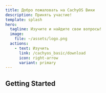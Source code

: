 ```yaml
---
title: Добро пожаловать на CachyOS Вики
description: Принять участие!
template: splash
hero:
  tagline: Изучите и найдите свои вопросы!
  image:
    file: ~/assets/logo.png
  actions:
    - text: Изучить
      link: /cachyos_basic/download
      icon: right-arrow
      variant: primary
---
```



## Getting Started

<CardGrid>
  <LinkCard title="Как CachyOS Улучшает Производительность" href="/cachyos_basic/why_cachyos"
   description="Ознакомьтесь с изменениями, которые мы вносим для улучшения производительности">
  </LinkCard>
  <LinkCard title="Руководство по установке" href="/installation/installation_prepare" description="Узнайте, как установить CachyOS с помощью нашего графического установщика или установщика из командной строки. Требуется подключение к Интернету">
  </LinkCard>
</CardGrid>

